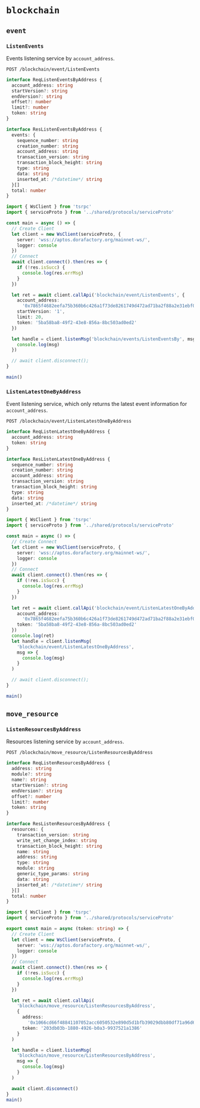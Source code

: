 # `blockchain`

## `event`

### `ListenEvents`

Events listening service by `account_address`.

```text
POST /blockchain/event/ListenEvents
```

```ts filename="Request"
interface ReqListenEventsByAddress {
  account_address: string
  startVersion?: string
  endVersion?: string
  offset?: number
  limit?: number
  token: string
}
```

```ts filename="Response"
interface ResListenEventsByAddress {
  events: {
    sequence_number: string
    creation_number: string
    account_address: string
    transaction_version: string
    transaction_block_height: string
    type: string
    data: string
    inserted_at: /*datetime*/ string
  }[]
  total: number
}
```

```ts filename="Client"
import { WsClient } from 'tsrpc'
import { serviceProto } from '../shared/protocols/serviceProto'

const main = async () => {
  // Create Client
  let client = new WsClient(serviceProto, {
    server: 'wss://aptos.dorafactory.org/mainnet-ws/',
    logger: console
  })
  // Connect
  await client.connect().then(res => {
    if (!res.isSucc) {
      console.log(res.errMsg)
    }
  })

  let ret = await client.callApi('blockchain/event/ListenEvents', {
    account_address:
      '0x7865f4682eefa75b360b6c426a1f73de8261749d472ad71ba2f88a2e31ebf096',
    startVersion: '1',
    limit: 20,
    token: '5ba58ba8-49f2-43e8-856a-8bc503ad0ed2'
  })

  let handle = client.listenMsg('blockchain/events/ListenEventsBy', msg => {
    console.log(msg)
  })

  // await client.disconnect();
}

main()
```

### `ListenLatestOneByAddress`

Event listening service, which only returns the latest event information for `account_address`.

```text
POST /blockchain/event/ListenLatestOneByAddress
```

```ts filename="Request"
interface ReqListenLatestOneByAddress {
  account_address: string
  token: string
}
```

```ts filename="Response"
interface ResListenLatestOneByAddress {
  sequence_number: string
  creation_number: string
  account_address: string
  transaction_version: string
  transaction_block_height: string
  type: string
  data: string
  inserted_at: /*datetime*/ string
}
```

```ts filename="Client"
import { WsClient } from 'tsrpc'
import { serviceProto } from '../shared/protocols/serviceProto'

const main = async () => {
  // Create Connect
  let client = new WsClient(serviceProto, {
    server: 'wss://aptos.dorafactory.org/mainnet-ws/',
    logger: console
  })
  // Connect
  await client.connect().then(res => {
    if (!res.isSucc) {
      console.log(res.errMsg)
    }
  })

  let ret = await client.callApi('blockchain/event/ListenLatestOneByAddress', {
    account_address:
      '0x7865f4682eefa75b360b6c426a1f73de8261749d472ad71ba2f88a2e31ebf096',
    token: '5ba58ba8-49f2-43e8-856a-8bc503ad0ed2'
  })
  console.log(ret)
  let handle = client.listenMsg(
    'blockchain/event/ListenLatestOneByAddress',
    msg => {
      console.log(msg)
    }
  )

  // await client.disconnect();
}

main()
```

## `move_resource`

### `ListenResourcesByAddress`

Resources listening service by `account_address`.

```text
POST /blockchain/move_resource/ListenResourcesByAddress
```

```ts filename="Request"
interface ReqListenResourcesByAddress {
  address: string
  module?: string
  name?: string
  startVersion?: string
  endVersion?: string
  offset?: number
  limit?: number
  token: string
}
```

```ts filename="Response"
interface ResListenResourcesByAddress {
  resources: {
    transaction_version: string
    write_set_change_index: string
    transaction_block_height: string
    name: string
    address: string
    type: string
    module: string
    generic_type_params: string
    data: string
    inserted_at: /*datetime*/ string
  }[]
  total: number
}
```

```ts filename="Client"
import { WsClient } from 'tsrpc'
import { serviceProto } from '../shared/protocols/serviceProto'

export const main = async (token: string) => {
  // Create Client
  let client = new WsClient(serviceProto, {
    server: 'wss://aptos.dorafactory.org/mainnet-ws/',
    logger: console
  })
  // Connect
  await client.connect().then(res => {
    if (!res.isSucc) {
      console.log(res.errMsg)
    }
  })

  let ret = await client.callApi(
    'blockchain/move_resource/ListenResourcesByAddress',
    {
      address:
        '0x1066cd66f48841107052acc6050532e890d5d1bfb39029dbb80df71a96d6b2d1',
      token: '203db03b-1880-4926-b0a3-9937521a1386'
    }
  )

  let handle = client.listenMsg(
    'blockchain/move_resource/ListenResourcesByAddress',
    msg => {
      console.log(msg)
    }
  )

  await client.disconnect()
}
main()
```
